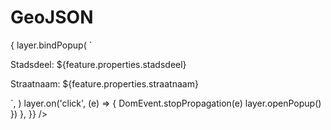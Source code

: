 
<Meta title="Layers/GeoJSON" decorators={[withKnobs]} />

# GeoJSON

<Preview>
  <Story name="GeoJSON">
    <Map
      fullScreen
      options={{
        ...constants.DEFAULT_AMSTERDAM_MAPS_OPTIONS,
        zoom: 14,
        center: [52.3711013, 4.8893335],
      }}
    >
      <GeoJSON
        args={[geoJSONStub]}
        options={{
          onEachFeature: (feature, layer) => {
            layer.bindPopup(
              `<p>Stadsdeel: ${feature.properties.stadsdeel}</p><p>Straatnaam: ${feature.properties.straatnaam}</p>`,
            )
            layer.on('click', (e) => {
              DomEvent.stopPropagation(e)
              layer.openPopup()
            })
          },
        }}
      />
      <BaseLayer />
    </Map>
  </Story>
</Preview>
